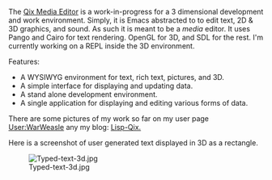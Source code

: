 The [http://wiki.github.com/BradWBeer/Qix/ Qix Media Editor] is a work-in-progress for a 3 dimensional development and work environment. Simply, it is Emacs abstracted to to edit text, 2D & 3D graphics, and sound. As such it is meant to be a ''media'' editor. It uses Pango and Cairo for text rendering. OpenGL for 3D, and SDL for the rest. I'm currently working on a REPL inside the 3D environment. 

Features:

* A WYSIWYG environment for text, rich text, pictures, and 3D.
* A simple interface for displaying and updating data.
* A stand alone development environment.
* A single application for displaying and editing various forms of data.

There are some pictures of my work so far on my user page [[User:WarWeasle]] any my blog:  [http://lisp-qix.blogspot.com/ Lisp-Qix.]

Here is a screenshot of user generated text displayed in 3D as a rectangle. 

[[File:Typed-text-3d.jpg]]